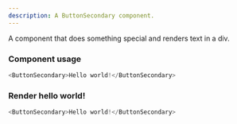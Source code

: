```yaml
---
description: A ButtonSecondary component.
---
```



A component that does something special and renders text in a div.

### Component usage
```js
<ButtonSecondary>Hello world!</ButtonSecondary>
```

### Render hello world!

```js live
<ButtonSecondary>Hello world!</ButtonSecondary>
```
